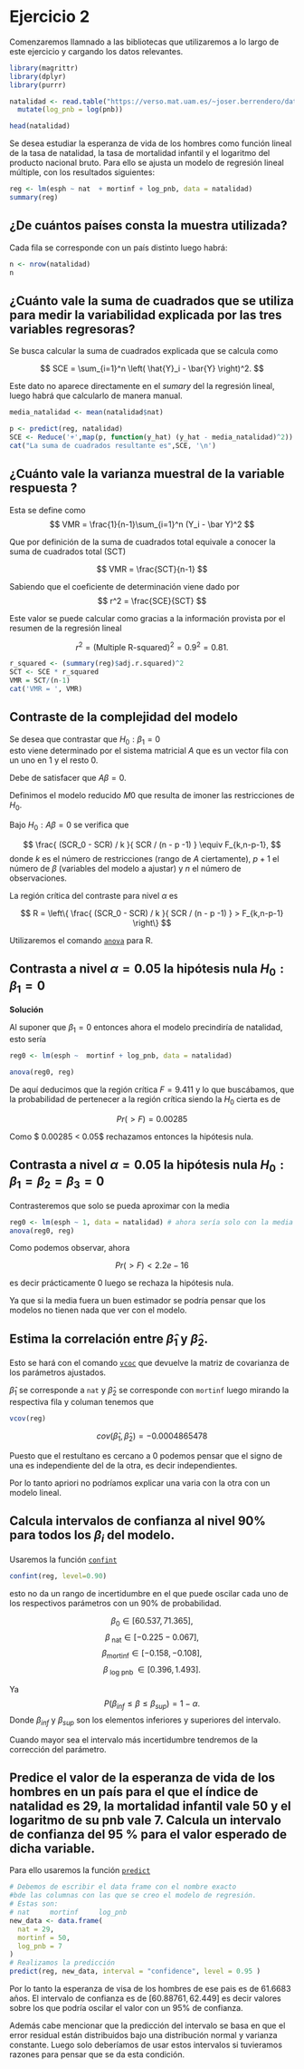 # Ejercicio 2  

Comenzaremos llamnado a las bibliotecas que utilizaremos a lo largo de este ejercicio y cargando los datos relevantes.  
```R
library(magrittr)
library(dplyr)
library(purrr)
```


```R

natalidad <- read.table("https://verso.mat.uam.es/~joser.berrendero/datos/natalidad.txt", header = TRUE) %>% 
  mutate(log_pnb = log(pnb))

head(natalidad)
```

Se desea estudiar la esperanza de vida de los hombres como función lineal de la tasa de natalidad, la tasa de mortalidad infantil y el logaritmo del producto nacional bruto. Para ello se ajusta un modelo de regresión lineal múltiple, con los resultados siguientes:

```R
reg <- lm(esph ~ nat  + mortinf + log_pnb, data = natalidad)
summary(reg)
```

## ¿De cuántos países consta la muestra utilizada?


Cada fila se corresponde con un país distinto luego habrá:  

```R
n <- nrow(natalidad)
n
```

## ¿Cuánto vale la suma de cuadrados que se utiliza para medir la variabilidad explicada por las tres variables regresoras?

Se busca calcular la suma de cuadrados explicada que se calcula como 

$$
SCE 
=
\sum_{i=1}^n
\left(
\hat{Y}_i - \bar{Y}
\right)^2.
$$

Este dato no aparece directamente en el *sumary* del la regresión lineal, luego habrá que calcularlo de manera manual. 

```R
media_natalidad <- mean(natalidad$nat)

p <- predict(reg, natalidad)
SCE <- Reduce('+',map(p, function(y_hat) (y_hat - media_natalidad)^2))
cat("La suma de cuadrados resultante es",SCE, '\n')
```


## ¿Cuánto vale la varianza muestral de la variable respuesta ?

Esta se define como 
$$
VMR = \frac{1}{n-1}\sum_{i=1}^n
(Y_i - \bar Y)^2
$$

Que por definición de la suma de cuadrados total equivale a conocer la suma de cuadrados total (SCT)

$$
VMR = \frac{SCT}{n-1}
$$

Sabiendo que el coeficiente de determinación viene dado por 
$$
r^2 = \frac{SCE}{SCT}
$$

Este valor se puede calcular como gracias a la información provista por el resumen de la regresión lineal

$$
r^2 = (\text{Multiple R-squared})^2 = 0.9^2 = 0.81.
$$

```R
r_squared <- (summary(reg)$adj.r.squared)^2
SCT <- SCE * r_squared
VMR = SCT/(n-1)
cat('VMR = ', VMR)
```

## Contraste de la complejidad del modelo

Se desea que contrastar que $H_0 : \beta_1 = 0$  
esto viene determinado por el sistema matricial $A$
que es un vector fila con un uno en $1$ y el resto $0$.

Debe de satisfacer que $A \beta = 0$.

Definimos el modelo reducido $M0$ que resulta de imoner las restricciones de $H_0$.

Bajo $H_0: A \beta = 0$ se verifica que 

$$
\frac{
(SCR_0 - SCR) / k
}{
SCR / (n - p -1)
}
\equiv
F_{k,n-p-1},
$$
donde $k$ es el número de restricciones (rango de $A$ ciertamente), $p+1$ el número de $\beta$ (variables del modelo a ajustar) y $n$ el número de observaciones.

La región crítica del contraste para nivel $\alpha$ es

$$
R
= 
\left\{
\frac{
(SCR_0 - SCR) / k
}{
SCR / (n - p -1)
}
>
F_{k,n-p-1}
\right\}
$$

Utilizaremos el comando [`anova`](https://www.rdocumentation.org/packages/stats/versions/3.6.2/topics/anova) para R. 


## Contrasta a nivel $\alpha = 0.05$ la hipótesis nula $H_0 : \beta_1 = 0$  

**Solución** 

Al suponer que $\beta_1 = 0$ entonces ahora el modelo precindiría de natalidad, esto sería 
```r
reg0 <- lm(esph ~  mortinf + log_pnb, data = natalidad)
```

```r
anova(reg0, reg)
```
De aquí deducimos que la región crítica 
$F = 9.411$ y lo que buscábamos, que la probabilidad de pertenecer a la región crítica siendo la $H_0$ cierta es de

$$
Pr(>F) = 0.00285 
$$

Como $ 0.00285  < 0.05$ rechazamos entonces la hipótesis nula. 


## Contrasta a nivel $\alpha = 0.05$ la hipótesis nula $H_0 : \beta_1 =  \beta_2 = \beta_3 =0$  

Contrasteremos que solo se pueda aproximar con la media

```r
reg0 <- lm(esph ~ 1, data = natalidad) # ahora sería solo con la media
anova(reg0, reg)
```

Como podemos observar, ahora 

$$
Pr(>F)   < 2.2e-16 
$$


es decir prácticamente $0$ luego se rechaza la hipótesis nula. 

Ya que si la media fuera un buen estimador se podría pensar que los modelos no tienen nada que ver con el modelo.

## Estima la correlación entre $\hat{\beta}_1$ y $\hat{\beta}_2$. 

Esto se hará con el comando [`vcoc`](https://www.rdocumentation.org/packages/stats/versions/3.6.2/topics/vcov) que devuelve la matriz de covarianza de los parámetros ajustados. 

$\hat{\beta}_1$ se corresponde a `nat` y $\hat{\beta}_2$
se corresponde con `mortinf` luego mirando la respectiva fila y columan tenemos que 

```r
vcov(reg)
```

$$
cov(\hat{\beta}_1, \hat{\beta}_2)
=
-0.0004865478
$$

Puesto que el restultano es cercano a $0$ podemos pensar que el signo de una es independiente del de la otra, es decir independientes. 

Por lo tanto apriori no podríamos explicar una varia con la otra con un modelo lineal.


## Calcula intervalos de confianza al nivel $90\%$ para todos los $\beta_i$ del modelo.

Usaremos la función [`confint`](https://fhernanb.github.io/libro_regresion/ic.html)

```r

confint(reg, level=0.90)
```
esto no da un rango de incertidumbre en el que puede oscilar cada uno de los respectivos parámetros con 
un $90 \%$ de probabilidad. 


$$
\beta_{0} \in [60.537, 71.365],
$$
$$
\beta_{\text{ nat}} \in [-0.225 -0.067], 
$$
$$
\beta_{\text{mortinf}} \in [-0.158, -0.108], 
$$
$$
\beta_{\text{ log pnb }}  \in [0.396 , 1.493].
$$

Ya 
$$
P( \beta_{inf} \leq \beta \leq \beta_{sup}) = 1 - \alpha.
$$
Donde $\beta_{inf}$ y $\beta_{sup}$ son los elementos inferiores y superiores del intervalo. 

Cuando mayor sea el intervalo más incertidumbre tendremos de la corrección del parámetro. 


## Predice el valor de la esperanza de vida de los hombres en un país para el que el índice de natalidad es 29, la mortalidad infantil vale 50 y el logaritmo de su pnb vale 7. Calcula un intervalo de confianza del 95 % para el valor esperado de dicha variable.

Para ello usaremos la función [`predict`](https://www.rdocumentation.org/packages/stats/versions/3.6.2/topics/predict.lm)

```r
# Debemos de escribir el data frame con el nombre exacto 
#bde las columnas con las que se creo el modelo de regresión.
# Estas son:
# nat     mortinf     log_pnb 
new_data <- data.frame(
  nat = 29,
  mortinf = 50,
  log_pnb = 7
)
# Realizamos la predicción 
predict(reg, new_data, interval = "confidence", level = 0.95 )
```
Por lo tanto la esperanza de visa de los hombres de ese pais es de 61.6683 años. 
El intervalo de confianza es de $[60.88761, 62.449]$ es decir valores sobre los que podría oscilar el valor
con un $95 \%$ de confianza. 

Además cabe mencionar que la predicción del intervalo se basa en que el error residual están distribuidos 
bajo una distribución normal y varianza constante. Luego solo deberíamos de usar estos intervalos 
si tuvieramos razones para pensar que se da esta condición. 

